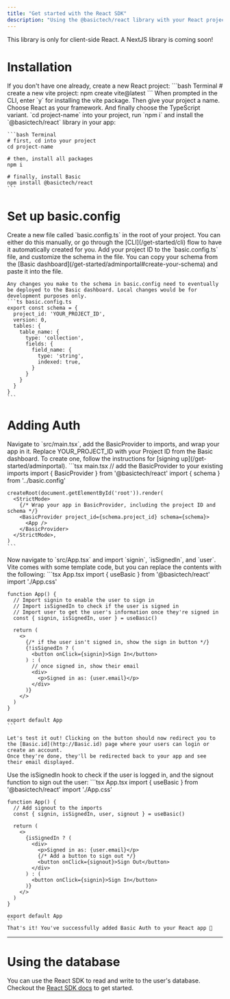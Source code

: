 ```yaml
---
title: "Get started with the React SDK"
description: "Using the @basictech/react library with your React project"
---
```


<Info> This library is only for client-side React. A NextJS library is coming soon! </Info>

# Installation

<Steps>
  <Step title="Create a new React project">
    If you don't have one already, create a new React project:
    ```bash Terminal
    # create a new vite project:
    npm create vite@latest
    ```
    When prompted in the CLI, enter `y` for installing the vite package. 
    Then give your project a name. Choose React as your framework. 
    And finally choose the TypeScript variant.
  </Step>

  <Step title="Install the @basictech/react library">
    `cd project-name` into your project, run `npm i` and install the `@basictech/react` library in your app:

    ```bash Terminal
    # first, cd into your project
    cd project-name

    # then, install all packages
    npm i
    
    # finally, install Basic
    npm install @basictech/react
    ```
  </Step>
  </Steps>

# Set up basic.config
<Steps>
  <Step title="Create a basic.config.ts file">
    Create a new file called `basic.config.ts` in the root of your project. You can either do this manually, or go through the [CLI](/get-started/cli) flow to have it automatically created for you.
  </Step>
  <Step title="Customize the config">
    Add your project ID to the `basic.config.ts` file, and customize the schema in the file. You can copy your schema from the [Basic dashboard](/get-started/adminportal#create-your-schema) and paste it into the file.

    Any changes you make to the schema in basic.config need to eventually be deployed to the Basic dashboard. Local changes would be for development purposes only.
    ```ts basic.config.ts
    export const schema = {
      project_id: 'YOUR_PROJECT_ID',
      version: 0,
      tables: {
        table_name: {
          type: 'collection',
          fields: {
            field_name: {
              type: 'string',
              indexed: true,
            }
          }
        }
      }
    }
    ```
  </Step>
</Steps>

# Adding Auth
<Steps>
  <Step title="Add the BasicProvider to main.tsx">
    Navigate to `src/main.tsx`, add the BasicProvider to imports, and wrap your app in it.
    <Info>Replace YOUR_PROJECT_ID with your Project ID from the Basic dashboard. To create one, follow the instructions for [signing up](/get-started/adminportal).</Info>
    ```tsx main.tsx
    // add the BasicProvider to your existing imports
    import { BasicProvider } from '@basictech/react'
    import { schema } from '../basic.config'

    createRoot(document.getElementById('root')).render(
      <StrictMode>
        {/* Wrap your app in BasicProvider, including the project ID and schema */}
        <BasicProvider project_id={schema.project_id} schema={schema}>
          <App />
        </BasicProvider>
      </StrictMode>,
    )
    ```
  </Step>

  <Step title="Add a login button to App.tsx">
    Now navigate to  `src/App.tsx` and import `signin`, `isSignedIn`, and `user`. Vite comes with some template code, but you can replace the contents with the following:
    ```tsx App.tsx
    import { useBasic } from '@basictech/react'
    import './App.css'

    function App() {
      // Import signin to enable the user to sign in
      // Import isSignedIn to check if the user is signed in
      // Import user to get the user's information once they're signed in
      const { signin, isSignedIn, user } = useBasic()

      return (
        <>
          {/* if the user isn't signed in, show the sign in button */}
          {!isSignedIn ? (
            <button onClick={signin}>Sign In</button>
          ) : (
            // once signed in, show their email
            <div>
              <p>Signed in as: {user.email}</p>
            </div>
          )}
        </>
      )
    }

    export default App
    ```
    
    Let's test it out! Clicking on the button should now redirect you to the [Basic.id](http://Basic.id) page where your users can login or create an account.
    Once they're done, they'll be redirected back to your app and see their email displayed.
  </Step>

  <Step title="Add a logout button">
    Use the isSignedIn hook to check if the user is logged in, and the signout function to sign out the user:
    ```tsx App.tsx
    import { useBasic } from '@basictech/react'
    import './App.css'

    function App() {
      // Add signout to the imports
      const { signin, isSignedIn, user, signout } = useBasic()

      return (
        <>
          {isSignedIn ? (
            <div>
              <p>Signed in as: {user.email}</p>
              {/* Add a button to sign out */}
              <button onClick={signout}>Sign Out</button>
            </div>
          ) : (
            <button onClick={signin}>Sign In</button>
          )}
        </>
      )
    }

    export default App
    ```
    That's it! You've successfully added Basic Auth to your React app 🎉
  </Step>
</Steps>

---

# Using the database
You can use the React SDK to read and write to the user's database. Checkout the [React SDK docs](/sdk-reference/react-components) to get started.
